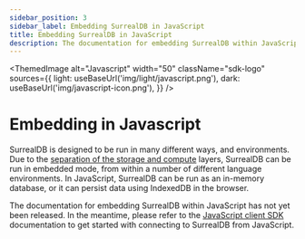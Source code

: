 ```yaml
---
sidebar_position: 3
sidebar_label: Embedding SurrealDB in JavaScript
title: Embedding SurrealDB in JavaScript
description: The documentation for embedding SurrealDB within JavaScript has not yet been released.
---
```



<ThemedImage
  alt="Javascript"
  width="50"
  className="sdk-logo"
  sources={{
    light: useBaseUrl('img/light/javascript.png'),
    dark: useBaseUrl('img/javascript-icon.png'),
  }}
/>

# Embedding in Javascript

SurrealDB is designed to be run in many different ways, and environments. Due to the [separation of the storage and compute](/docs/surrealdb/introduction/architecture) layers, SurrealDB can be run in embedded mode, from within a number of different language environments. In JavaScript, SurrealDB can be run as an in-memory database, or it can persist data using IndexedDB in the browser. 

The documentation for embedding SurrealDB within JavaScript has not yet been released. In the meantime, please refer to the [JavaScript client SDK](/docs/surrealdb/integration/sdks/javascript) documentation to get started with connecting to SurrealDB from JavaScript.